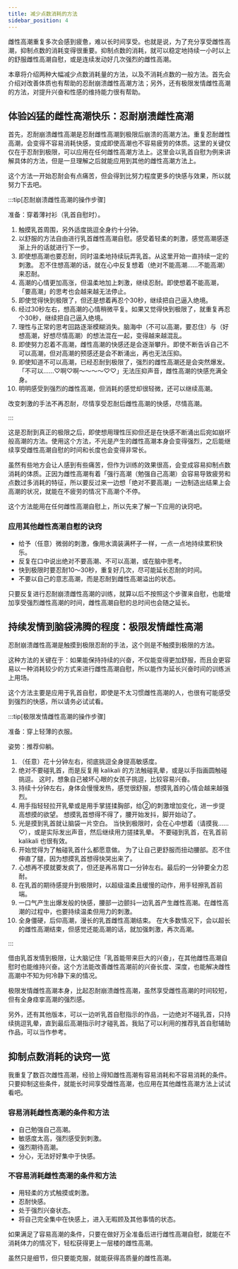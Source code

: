 ```yaml
---
title: 减少点数消耗的方法
sidebar_position: 4
---
```


雌性高潮重复多次会感到疲惫，难以长时间享受。也就是说，为了充分享受雌性高潮，抑制点数的消耗变得很重要。抑制点数的消耗，就可以稳定地持续一小时以上的舒服雌性高潮自慰，或是连续发动好几次强烈的雌性高潮。

本章将介绍两种大幅减少点数消耗量的方法，以及不消耗点数的一般方法。首先会介绍对改善体质也有帮助的忍耐崩溃雌性高潮方法；另外，还有极限发情雌性高潮的方法，对提升兴奋和性感的维持能力很有帮助。

## 体验凶猛的雌性高潮快乐：忍耐崩溃雌性高潮

首先，忍耐崩溃雌性高潮是忍耐雌性高潮到极限后崩溃的高潮方法。重复忍耐雌性高潮，会变得不容易消耗快感，变成即使高潮也不容易疲劳的体质。这里的关键仅仅在于忍耐到极限，可以应用在任何雌性高潮方法上。这里会以乳首自慰为例来讲解具体的方法，但是一旦理解之后就能应用到其他的雌性高潮方法上。

这个方法一开始忍耐会有点痛苦，但会得到比努力程度更多的快感与效果，所以就努力下去吧。

:::tip[忍耐崩溃雌性高潮的操作步骤]

准备：穿着薄衬衫（乳首自慰时）。

1. 触摸乳首周围，另外适度挑逗全身约十分钟。
2. 以舒服的方法自由进行乳首雌性高潮自慰。感受着轻柔的刺激，感觉高潮感逐渐上升的话就进行下一步。
3. 即使想高潮也要忍耐，同时温柔地持续玩弄乳首。从这里开始一直持续一定的刺激。
   忍不住想高潮的话，就在心中反复想着（绝对不能高潮……不能高潮）来忍耐。
4. 高潮的心情更加高涨，但温柔地加上刺激，继续忍耐。即使想着不能高潮，「要高潮」的思考也会越来越无法停止。
5. 即使觉得快到极限了，但还是想着再忍个30秒，继续把自己逼入绝境。
6. 经过30秒左右，想高潮的心情稍微平复。如果又觉得快到极限了，就重复再忍个30秒，继续把自己逼入绝境。
7. 理性与正常的思考回路逐渐模糊消失。脑海中（不可以高潮，要忍住）与（好想高潮，好想尽情高潮）的想法混在一起，变得越来越混乱。
8. 即使努力忍着不高潮，雌性高潮的快感还是会逐渐攀升。即使不断告诉自己不可以高潮，但对高潮的预感还是会不断涌出，再也无法压抑。
9. 即使知道不可以高潮，已经忍耐到极限了，强烈的雌性高潮还是会突然爆发。「不可以……♡啊♡啊～～～～♡♡」无法压抑声音，雌性高潮的快感充满全身。
10. 明明感受到强烈的雌性高潮，但消耗的感觉却很轻微，还可以继续高潮。

改变刺激的手法不再忍耐，尽情享受忍耐后雌性高潮的快感，尽情高潮。

:::

这是忍耐到真正的极限之后，即使想用理性压抑但还是在快感不断涌出后宛如崩坏般高潮的方法。使用这个方法，不光是产生的雌性高潮本身会变得强烈，之后能继续享受雌性高潮自慰的时间和长度也会变得非常长。

虽然有些地方会让人感到有些痛苦，但作为训练的效果很高，会变成容易抑制点数消耗的体质。正因为雌性高潮有着「强行高潮（勉强自己高潮）会容易导致疲劳和点数过多消耗的特征，所以要反过来一边想「绝对不要高潮」一边制造出结果上会高潮的状况，就能在不疲劳的情况下高潮个不停。

这个方法能用在任何雌性高潮自慰上，所以先来了解一下应用的诀窍吧。

### 应用其他雌性高潮自慰的诀窍

- 给予（任意）微弱的刺激，像用水滴装满杯子一样，一点一点地持续累积快乐。
- 反复在口中说出绝对不要高潮、不可以高潮，或在脑中思考。
- 快到极限时要忍耐10～30秒，重复好几次，尽可能延长忍耐的时间。
- 不要以自己的意志高潮，而是忍耐到雌性高潮溢出的状态。

只要反复进行忍耐崩溃雌性高潮的训练，就算以后不按照这个步骤来自慰，也能增加享受强烈雌性高潮的时间，雌性高潮自慰的总时间也会随之延长。

## 持续发情到脑袋沸腾的程度：极限发情雌性高潮

忍耐崩溃雌性高潮是触摸到极限忍耐的手法，这个则是不触摸到极限的方法。

这种方法的关键在于：如果能保持持续的兴奋，不仅能变得更加舒服，而且会更容易以一种消耗较少的方式来进行雌性高潮自慰，所以能作为延长兴奋时间的训练派上用场。

这个方法主要是应用于乳首自慰，即使是不太习惯雌性高潮的人，也很有可能感受到强烈的快感，所以请务必试试看。

:::tip[极限发情雌性高潮的操作步骤]

准备：穿上轻薄的衣服。

姿势：推荐仰躺。

1. （任意）花十分钟左右，彻底挑逗全身提高敏感度。
2. 绝对不要碰乳首，而是反复用 kalikali 的方法触碰乳晕，或是以手指画圆触碰挑逗。
   这时，想象自己被坏心眼的女孩子挑逗，比较容易兴奋。
3. 持续十分钟左右，身体会慢慢发热，感觉很舒服，想摸乳首的心情会越来越强烈。
4. 用手指轻轻拉开乳晕或是用手掌搓揉胸部，给②的刺激增加变化，进一步提高想摸的欲望。
   想摸乳首想得不得了，腰开始发抖，脚开始动了。
5. 光是摸到乳首就让脑袋一片空白。
   当快到极限时，会在心中想着（请摸我……♡），或是实际发出声音，然后继续用力搓揉乳晕。
   不要碰到乳首，在乳首前 kalikali 也很有效。
6. 开始觉得为了触碰乳首什么都愿意做。
   为了让自己更舒服而扭动腰部。忍不住伸直了腿，因为想摸乳首想得快哭出来了。
7. 心想再不摸就要发疯了，但还是再吊胃口一分钟左右。最后的一分钟要全力忍耐。
8. 在乳首的期待感提升到极限时，以超级温柔且缓慢的动作，用手轻擦乳首前端。
9. 一口气产生出爆发般的快感，腰部一边颤抖一边乳首产生雌性高潮。在雌性高潮的过程中，也要持续温柔但用力的刺激。
10. 全身僵硬，后仰高潮，漫长的乳首雌性高潮结束。
    在大多数情况下，会以超长的雌性高潮结束，但感觉还能高潮的话，就加强刺激，再次高潮。

:::

借由乳首发情到极限，让大脑记住「乳首能带来巨大的兴奋」，在其他雌性高潮自慰时也能维持兴奋。这个方法能改善雌性高潮前的兴奋长度、深度，也能解决雌性高潮中不知为何冷静下来的情况。

极限发情雌性高潮本身，比起忍耐崩溃雌性高潮，虽然享受雌性高潮的时间较短，但有全身痉挛高潮的强烈感。


另外，还有其他版本，可以一边听乳首自慰指示的作品，一边绝对不碰乳首，只持续挑逗乳晕，直到最后高潮指示时才碰乳首。我贴了可以利用的推荐乳首自慰辅助作品，可以当作参考。

## 抑制点数消耗的诀窍一览

我重复了数百次雌性高潮，经验上得知雌性高潮有容易消耗和不容易消耗的条件。只要抑制这些条件，就能长时间享受雌性高潮，也应用在其他雌性高潮方法上试试看吧。

### 容易消耗雌性高潮的条件和方法

- 自己勉强自己高潮。
- 敏感度太高，强烈感受到刺激。
- 强烈期待高潮。
- 分心，无法好好集中于快感。

### 不容易消耗雌性高潮的条件和方法

- 用轻柔的方式触摸或刺激。
- 忍耐快感。
- 处于强烈兴奋状态。
- 将自己完全集中在快感上，进入无暇顾及其他事情的状态。

如果满足了容易高潮的条件，只要在做好万全准备后进行雌性高潮自慰，就能在不消耗体力的情况下，轻松获得更上一层楼的雌性高潮。

虽然只是细节，但只要能克服，就能获得高质量的雌性高潮。
